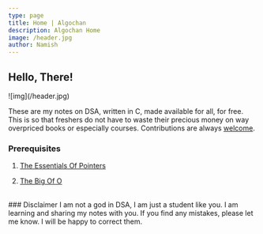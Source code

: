 ```yaml
---
type: page
title: Home | Algochan
description: Algochan Home
image: /header.jpg
author: Namish
---
```


## Hello, There!

<div className="opacity-90">
![img](/header.jpg)
</div>

These are my notes on DSA, written in C, made available for all, for free. This is so that freshers do not have to waste their precious money on way overpriced books or especially courses. Contributions are always [welcome](https://github.com/namishh/algochan).

### Prerequisites

01.  [The Essentials Of Pointers](/pre/pointers)

<div className="seperator">

</div>

02.  [The Big Of O](/pre/o)

<br/>
### Disclaimer
I am not a god in DSA, I am just a student like you. I am learning and sharing my notes with you. If you find any mistakes, please let me know. I will be happy to correct them.
